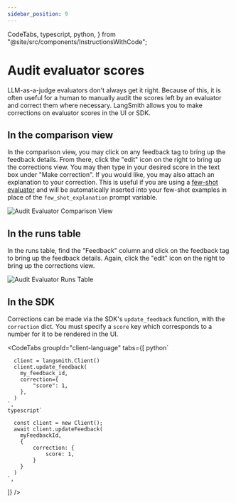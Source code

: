 ```yaml
---
sidebar_position: 9
---
```


  CodeTabs,
  typescript,
  python,
} from "@site/src/components/InstructionsWithCode";

# Audit evaluator scores

LLM-as-a-judge evaluators don't always get it right. Because of this, it is often useful for a human to manually audit the scores left by an evaluator and correct them where necessary. LangSmith allows you to make corrections on evaluator scores in the UI or SDK.

## In the comparison view

In the comparison view, you may click on any feedback tag to bring up the feedback details. From there, click the "edit" icon on the right to bring up the corrections view. You may then type in your desired score in the text box under "Make correction".
If you would like, you may also attach an explanation to your correction. This is useful if you are using a [few-shot evaluator](./create_few_shot_evaluators) and will be automatically inserted into your few-shot examples
in place of the `few_shot_explanation` prompt variable.

![Audit Evaluator Comparison View](../evaluation/static/corrections_comparison_view.png)

## In the runs table

In the runs table, find the "Feedback" column and click on the feedback tag to bring up the feedback details. Again, click the "edit" icon on the right to bring up the corrections view.

![Audit Evaluator Runs Table](../evaluation/static/corrections_runs_table.png)

## In the SDK

Corrections can be made via the SDK's `update_feedback` function, with the `correction` dict. You must specify a `score` key which corresponds to a number for it to be rendered in the UI.

<CodeTabs
  groupId="client-language"
  tabs={[
    python`
      
      client = langsmith.Client()
      client.update_feedback(
        my_feedback_id,
        correction={
            "score": 1,
        },
      )
    `,
    typescript`
      
      const client = new Client();
      await client.updateFeedback(
        myFeedbackId,
        {
            correction: {
                score: 1,
            }
        }
      )
    `,
  ]}
/>
